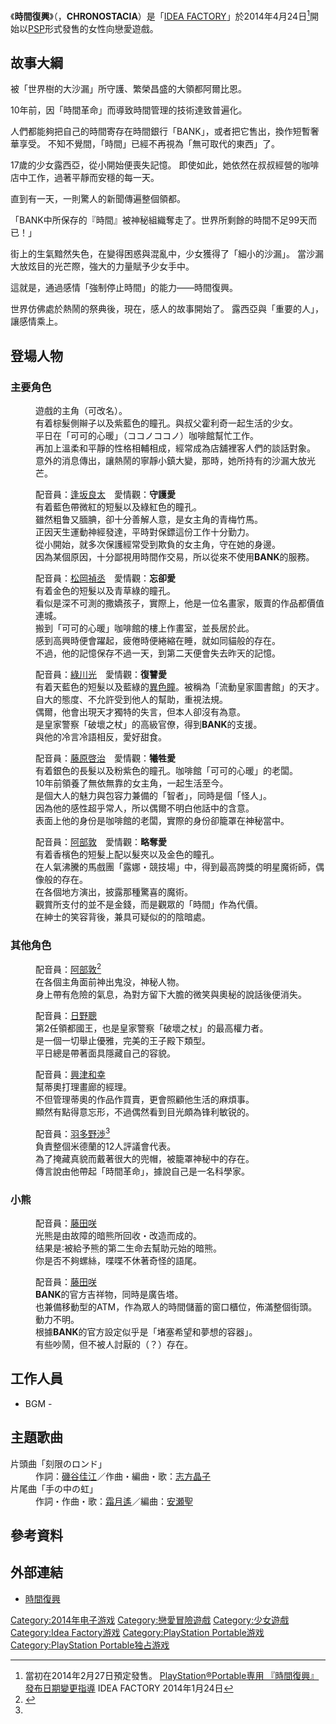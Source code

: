 {{Infobox animanga/Headerofja
|title= 時間復興
|image= CHRONOSTACIA.png
|size= 250px
|caption= CHRONOSTACIA Logo
|japanese= クロノスタシア
|english= CHRONOSTACIA
|kana= クロノスタシア
|romaji= Kuronosutashia
|genre= [[戀愛遊戲|戀愛遊戲]]
}}
{{Infobox animanga/name
|original= クロノスタシア
|official= 
|formal= 
|common= CHRONOSTACIA
}}
{{Infobox animanga/Game
|標題=
|類型= 女性向戀愛AVG
|使用平台= [[PlayStation_Portable|PlayStation Portable]]
|最低配備= 
|推薦配備= 
|遊戲引擎= 
|修正檔= 
|最新版本= 
|開發團隊= IDEA FACTORY、LANTERN ROOMS
|代理商= オトメイト
|製作人= 
|監製= 
|腳本= 
|人物設定= 風李たゆ
|音樂= 
|媒體= [[通用媒體光碟|UMD]]
|遊戲人數= 1人
|發售日= 2014年4月24日
|啟用時期= 
|售價= 
|銷售數量= 
|對象年齡= 
|周邊界面= 
|內容圖片= 
|名字變更= 
|結局數= 
|記錄檔數= 
|記錄檔容量= 
|快速記錄= 
|快速讀取= 
|繼續遊戲= 
|畫面尺寸= 
|全螢幕表示模式= 
|音樂形式= 
|角色配音= 
|訊息回顧= 
|CG模式= 
|音樂模式= 
|回憶模式= 
|訊息略過= 
|自動模式= 
|其他= {{CERO-C}}
|版權= 
}}
{{Infobox animanga/Footerofja}}

《'''時間復興'''》（{{lang-ja|クロノスタシア}}，'''CHRONOSTACIA'''）是「[[IDEA_FACTORY|IDEA FACTORY]]」於2014年4月24日<ref>當初在2014年2月27日預定發售。 [http://www.otomate.jp/home/news/news.php?num=20140124 PlayStation®Portable専用 『時間復興』發布日期變更指導] {{Wayback|url=http://www.otomate.jp/home/news/news.php?num=20140124 |date=20160304065933 }} IDEA FACTORY 2014年1月24日</ref>開始以[[PlayStation_Portable|PSP]]形式發售的女性向戀愛遊戲。

==故事大綱==
被「世界樹的大沙漏」所守護、繁榮昌盛的大領都阿爾比恩。

10年前，因「時間革命」而導致時間管理的技術達致普遍化。

人們都能夠把自己的時間寄存在時間銀行「BANK」，或者把它售出，換作短暫奢華享受。
不知不覺間，「時間」已經不再視為「無可取代的東西」了。

17歲的少女露西亞，從小開始便喪失記憶。
即使如此，她依然在叔叔經營的咖啡店中工作，過著平靜而安穩的每一天。

直到有一天，一則驚人的新聞傳遍整個領都。

「BANK中所保存的『時間』被神秘組織奪走了。世界所剩餘的時間不足99天而已！」

街上的生氣黯然失色，在變得困惑與混亂中，少女獲得了「細小的沙漏」。
當沙漏大放炫目的光芒際，強大的力量賦予少女手中。

這就是，通過感情「強制停止時間」的能力——時間復興。

世界仿佛處於熱鬧的祭典後，現在，感人的故事開始了。
露西亞與「重要的人」，讓感情乘上。

==登場人物==
===主要角色===
; {{nihongo|露西亞・索爾|ルシア・ソル|Lucia・Sol}}
:遊戲的主角（可改名）。
:有着棕髮側辮子以及紫藍色的瞳孔。與叔父霍利奇一起生活的少女。
:平日在「可可的心暖」（ココノココノ）咖啡館幫忙工作。
:再加上溫柔和平靜的性格相輔相成，經常成為店舖裡客人們的談話對象。
:意外的消息傳出，讓熱鬧的寧靜小鎮大變，那時，她所持有的沙漏大放光芒。

; {{nihongo|恭吾・凪|キョウゴ・ナギ|Kyogo・Nagi}}
:配音員：[[逢坂良太|逢坂良太]]　愛情觀：'''守護愛'''
:有着藍色帶微紅的短髮以及綠紅色的瞳孔。
:雖然粗鲁又腼腆，卻十分善解人意，是女主角的青梅竹馬。
:正因天生運動神經發達，平時對保鏢這份工作十分勤力。
:從小開始，就多次保護經常受到欺負的女主角，守在她的身邊。
:因為某個原因，十分鄙視用時間作交易，所以從來不使用'''BANK'''的服務。

; {{nihongo|蒂奧|ティオ|Tio}}
:配音員：[[松岡禎丞|松岡禎丞]]　愛情觀：'''忘卻愛'''
:有着金色的短髮以及青草綠的瞳孔。
:看似是深不可測的撒嬌孩子，實際上，他是一位名畫家，販賣的作品都價值連城。
:搬到「可可的心暖」咖啡館的樓上作畫室，並長居於此。
:感到高興時便會躍起，疲倦時便綣縮在睡，就如同貓般的存在。
:不過，他的記憶保存不過一天，到第二天便會失去昨天的記憶。

; {{nihongo|克萊夫・尼爾|クライヴ・ニール|Clive・Neal}}
:配音員：[[綠川光|綠川光]]　愛情觀：'''復讐愛'''
:有着天藍色的短髮以及藍綠的[[異色瞳|異色瞳]]。被稱為「流動皇家圖書館」的天才。
:自大的態度、不允許受到他人的幫助，重視法規。
:偶爾，他會出現天才獨特的失言，但本人卻沒有為意。
:是皇家警察「破壞之杖」的高級官僚，得到'''BANK'''的支援。
:與他的冷言冷語相反，愛好甜食。

; {{nihongo|霍利奇・索爾|ホリック・ソル|Holic・Sol}}
:配音員：[[藤原啓治|藤原啓治]]　愛情觀：'''犧牲愛'''
:有着銀色的長髮以及粉紫色的瞳孔。咖啡館「可可的心暖」的老闆。
:10年前領養了無依無靠的女主角，一起生活至今。
:是個大人的魅力與包容力兼備的「智者」，同時是個「怪人」。
:因為他的感性超乎常人，所以偶爾不明白他話中的含意。
:表面上他的身份是咖啡館的老闆，實際的身份卻籠罩在神秘當中。

; {{nihongo|伊凡|エヴァ|Eva}}
:配音員：[[阿部敦|阿部敦]]　愛情觀：'''略奪愛'''
:有着香檳色的短髮上配以髮夾以及金色的瞳孔。
:在人氣沸騰的馬戲團「露娜・競技場」中，得到最高誇獎的明星魔術師，偶像般的存在。
:在各個地方演出，披露那種驚喜的魔術。
:觀賞所支付的並不是金錢，而是觀眾的「時間」作為代價。
:在紳士的笑容背後，兼具可疑似的的陰暗處。

===其他角色===
; {{nihongo|亞當|アダム|Adam}}
:配音員：[[阿部敦|阿部敦]]<ref name=gs1>{{Cite journal|language=ja|journal=[[電撃Girl's_Style|電撃Girl's Style]]|issue=2014年1月号|publisher=[[ASCII・Media_Works|ASCII・Media Works]]|date=2013-12-10}}</ref>
:在各個主角面前神出鬼没，神秘人物。
:身上帶有危險的氣息，為對方留下大膽的微笑與奧秘的說話後便消失。

; {{nihongo|奧菲斯・雷克斯・阿爾比恩|オルフェウス・レクス・アルビオン|Orpheus・Rex・Albion}}
:配音員：[[日野聰|日野聰]]
:第2任領都國王，也是皇家警察「破壞之杖」的最高權力者。
:是一個一切舉止優雅，完美的王子殿下類型。
:平日總是帶著面具隱藏自己的容貌。

; {{nihongo|瑪利蓮|マリリン|Marilyn}}
:配音員：[[興津和幸|興津和幸]]
:幫蒂奧打理畫廊的經理。
:不但管理蒂奧的作品作買賣，更會照顧他生活的麻煩事。
:顯然有點得意忘形，不過偶然看到目光頗為锋利敏锐的。

; {{nihongo|艾米路|アミル|Amyl}}
:配音員：[[羽多野渉|羽多野渉]]<ref name=gs1/>
:負責整個米德蘭的12人評議會代表。
:為了掩藏真貌而戴著很大的兜帽，被籠罩神秘中的存在。
:傳言說由他帶起「時間革命」，據說自己是一名科學家。

===小熊===
; {{nihongo|光熊|ほりックマ|Holikuma}}
:配音員：[[藤田咲|藤田咲]]
:光熊是由故障的暗熊所回收・改造而成的。
:结果是∶被給予熊的第二生命去幫助元始的暗熊。
:你是否不夠螺絲，喋喋不休著奇怪的語尾。

; {{nihongo|暗熊|おさきまっクマ|Osakimakkuma}}
:配音員：[[藤田咲|藤田咲]]
:'''BANK'''的官方吉祥物，同時是廣告塔。
:也兼備移動型的ATM，作為眾人的時間儲蓄的窗口櫃位，佈滿整個街頭。動力不明。
:根據'''BANK'''的官方設定似乎是「堵塞希望和夢想的容器」。
:有些吵鬧，但不被人討厭的（？）存在。

== 工作人員 ==
* BGM - {{tsl|ja|電気式華憐音楽集団|電氣式華憐音樂集團}}

== 主題歌曲 ==
; 片頭曲「刻限のロンド」
: 作詞：[[磯谷佳江|磯谷佳江]]／作曲・編曲・歌：[[志方晶子|志方晶子]]
; 片尾曲「手の中の虹」
: 作詞・作曲・歌：[[霜月遙|霜月遙]]／編曲：[[安瀬聖|安瀬聖]]

== 參考資料 ==
<References/>

== 外部連結 ==
* [http://www.otomate.jp/chronostacia/ 時間復興] {{Wayback|url=http://www.otomate.jp/chronostacia/ |date=20171223010440 }}

{{DEFAULTSORT:CHRONOSTACIA}}

[[Category:2014年电子游戏|Category:2014年电子游戏]]
[[Category:戀愛冒險遊戲|Category:戀愛冒險遊戲]]
[[Category:少女遊戲|Category:少女遊戲]]
[[Category:Idea_Factory游戏|Category:Idea Factory游戏]]
[[Category:PlayStation_Portable游戏|Category:PlayStation Portable游戏]]
[[Category:PlayStation_Portable独占游戏|Category:PlayStation Portable独占游戏]]